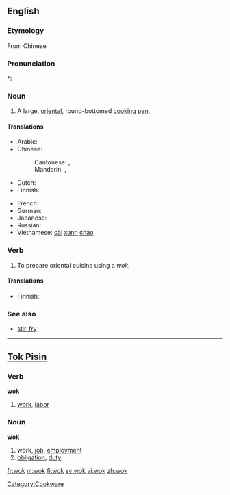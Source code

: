 ==English==

===Etymology===
From Chinese {{etyl|yue}} {{zh-tsp|鑊|镬|wok6}}

===Pronunciation===
*: {{rhymes|ɒk}}

===Noun===
{{en-noun}}

# A large, [[oriental]], round-bottomed [[cook]]ing [[pan]].

====Translations====
{{trans-top|large round pan}}
* Arabic: {{t|ar|ووك|m|tr=wuuk|sc=Arab}}
* Chinese:
*: Cantonese: {{tø|yue|鑊}},  {{tø|yue|镬|tr=wok6}}
*: Mandarin: {{t|zh|鑊|sc=Hani}},  {{t|zh|镬|tr=huò|sc=Hani}}
* Dutch: {{t+|nl|wok|m}}
* Finnish: {{t-|fi|wokkipannu}}
{{trans-mid}}
* French: {{t+|fr|wok|m}}
* German: {{t|de|Wok|m}}
* Japanese: {{t|ja|中華鍋|tr=ちゅうかなべ, Chūka-nabe|sc=Jpan}}
* Russian: {{t|ru|вок|m|tr=vok|sc=Cyrl}}
* Vietnamese: [[cái]] [[xanh]] [[chảo]]
{{trans-bottom}}

===Verb===
{{en-verb|woks|woking|woked}}

# To prepare oriental cuisine using a ''wok.''

====Translations====
{{trans-top|to use a wok}}
* Finnish: {{t-|fi|wokata}}
{{trans-mid}}
{{trans-bottom}}

===See also===
* [[stir-fry]]

[[Category:Cookware]]

----

==[[Tok Pisin]]==

===Verb===
'''wok'''

# [[work]], [[labor]]

===Noun===
'''wok'''

# work, [[job]], [[employment]]
# [[obligation]], [[duty]]

[[fr:wok]]
[[nl:wok]]
[[fi:wok]]
[[sv:wok]]
[[vi:wok]]
[[zh:wok]]
